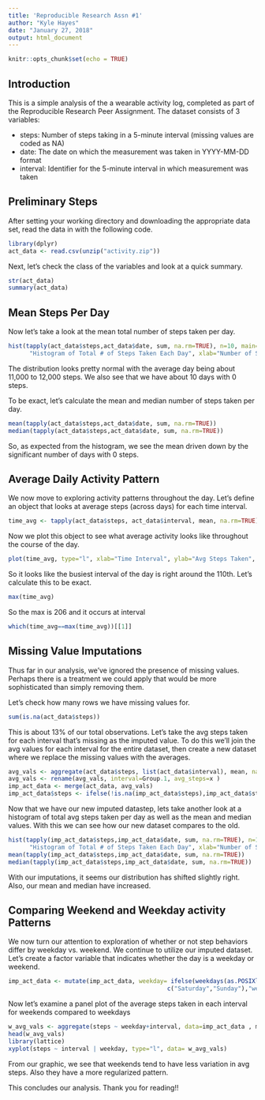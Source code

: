 ```yaml
---
title: 'Reproducible Research Assn #1'
author: "Kyle Hayes"
date: "January 27, 2018"
output: html_document
---
```


```r
knitr::opts_chunk$set(echo = TRUE)
```

## Introduction

This is a simple analysis of the a wearable activity log, completed as part of the Reproducible Research
Peer Assignment.  The dataset consists of 3 variables:  

- steps: Number of steps taking in a 5-minute interval (missing values are coded as NA)  
- date: The date on which the measurement was taken in YYYY-MM-DD format  
- interval: Identifier for the 5-minute interval in which measurement was taken

## Preliminary Steps
After setting your working directory and downloading the appropriate data set, read the data in with the 
following code.

```r
library(dplyr) 
act_data <- read.csv(unzip("activity.zip"))
```

Next, let's check the class of the variables and look at a quick summary.

```r
str(act_data)
summary(act_data)
```

## Mean Steps Per Day
Now let's take a look at the mean total number of steps taken per day.  

```r
hist(tapply(act_data$steps,act_data$date, sum, na.rm=TRUE), n=10, main=
      "Histogram of Total # of Steps Taken Each Day", xlab="Number of Steps")
```

The distribution looks pretty normal with the average day being about 11,000 to 12,000 steps.  We also see
that we have about 10 days with 0 steps.

To be exact, let's calculate the mean and median number of steps taken per day.
```r
mean(tapply(act_data$steps,act_data$date, sum, na.rm=TRUE))
median(tapply(act_data$steps,act_data$date, sum, na.rm=TRUE))
```

So, as expected from the histogram, we see the mean driven down by the significant number of days with 0 steps.

## Average Daily Activity Pattern
We now move to exploring activity patterns throughout the day.  Let's define an object that looks at average
steps (across days) for each time interval.

```r
time_avg <- tapply(act_data$steps, act_data$interval, mean, na.rm=TRUE)
```
Now we plot this object to see what average activity looks like throughout the course of the day.

```r
plot(time_avg, type="l", xlab="Time Interval", ylab="Avg Steps Taken", main= "Avg Steps Taken throughout the Day")
```

So it looks like the busiest interval of the day is right around the 110th.  Let's calculate this to be exact.
```r
max(time_avg)
```
So the max is 206 and it occurs at interval
```r
which(time_avg==max(time_avg))[[1]]
```

## Missing Value Imputations
Thus far in our analysis, we've ignored the presence of missing values.  Perhaps there is a treatment we could
apply that would be more sophisticated than simply removing them.

Let's check how many rows we have missing values for.
```r
sum(is.na(act_data$steps))
```

This is about 13% of our total observations.  Let's take the avg steps taken for each interval that's missing
as the imputed value.  To do this we'll join the avg values for each interval for the entire dataset, then 
create a new dataset where we replace the missing values with the averages.

```r
avg_vals <- aggregate(act_data$steps, list(act_data$interval), mean, na.rm=TRUE)
avg_vals <- rename(avg_vals, interval=Group.1, avg_steps=x )
imp_act_data <- merge(act_data, avg_vals)
imp_act_data$steps <- ifelse(!is.na(imp_act_data$steps),imp_act_data$steps,imp_act_data$avg_steps)
```
Now that we have our new imputed datastep, lets take another look at a histogram of total avg steps taken
per day as well as the mean and median values.  With this we can see how our new dataset compares to the old.

```r
hist(tapply(imp_act_data$steps,imp_act_data$date, sum, na.rm=TRUE), n=10, main=
      "Histogram of Total # of Steps Taken Each Day", xlab="Number of Steps")
mean(tapply(imp_act_data$steps,imp_act_data$date, sum, na.rm=TRUE))
median(tapply(imp_act_data$steps,imp_act_data$date, sum, na.rm=TRUE))
```
With our imputations, it seems our distribution has shifted slightly right.  Also, our mean and median have increased.

## Comparing Weekend and Weekday activity Patterns
We now turn our attention to exploration of whether or not step behaviors differ by weekday vs. weekend.
We continue to utilize our imputed dataset.  Let's create a factor variable that indicates whether the day is
a weekday or weekend.

```r
imp_act_data <- mutate(imp_act_data, weekday= ifelse(weekdays(as.POSIXlt(act_data$date)) %in% 
                                             c("Saturday","Sunday"),"weekend","weekday"))
```
Now let's examine a panel plot of the average steps taken in each interval for weekends compared to weekdays

```r
w_avg_vals <- aggregate(steps ~ weekday+interval, data=imp_act_data , mean, na.rm=TRUE)
head(w_avg_vals)
library(lattice)
xyplot(steps ~ interval | weekday, type="l", data= w_avg_vals)
```

From our graphic, we see that weekends tend to have less variation in avg steps.  Also they have a more regularized pattern.

This concludes our analysis.  Thank you for reading!!

